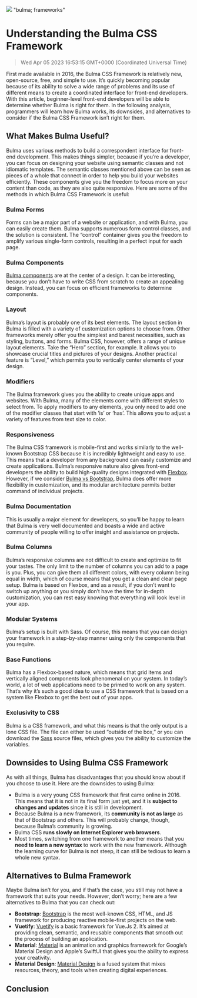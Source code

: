 ![](https://uploads-ssl.webflow.com/6143afec68f555387049efb3/63dd736c6f36a9fd5f67cdbe_understandingbulma_62235de72ce33ac485d4398de29c906c_2000.jpeg)
"bulma; frameworks"
# Understanding the Bulma CSS Framework
> Wed Apr 05 2023 16:53:15 GMT+0000 (Coordinated Universal Time)

First made available in 2016, the Bulma CSS Framework is relatively new, open-source, free, and simple to use. It’s quickly becoming popular because of its ability to solve a wide range of problems and its use of different means to create a coordinated interface for front-end developers.
With this article, beginner-level front-end developers will be able to determine whether Bulma is right for them. In the following analysis, programmers will learn how Bulma works, its downsides, and alternatives to consider if the Bulma CSS Framework isn’t right for them.

## What Makes Bulma Useful?
Bulma uses various methods to build a correspondent interface for front-end development. This makes things simpler, because if you’re a developer, you can focus on designing your website using semantic classes and not idiomatic templates.
The semantic classes mentioned above can be seen as pieces of a whole that connect in order to help you build your websites efficiently. These components give you the freedom to focus more on your content than code, as they are also quite responsive.
Here are some of the methods in which Bulma CSS Framework is useful:

### Bulma Forms
Forms can be a major part of a website or application, and with Bulma, you can easily create them. Bulma supports numerous form control classes, and the solution is consistent. The “control” container gives you the freedom to amplify various single-form controls, resulting in a perfect input for each page.

### Bulma Components
<a href="https://bulma.io/documentation/components/" target="_blank" rel="noopener noreferrer">Bulma components</a> are at the center of a design. It can be interesting, because you don’t have to write CSS from scratch to create an appealing design. Instead, you can focus on efficient frameworks to determine components.

### Layout
Bulma’s layout is probably one of its best elements. The layout section in Bulma is filled with a variety of customization options to choose from. Other frameworks merely offer you the simplest and barest necessities, such as styling, buttons, and forms. Bulma CSS, however, offers a range of unique layout elements. Take the “Hero” section, for example. It allows you to showcase crucial titles and pictures of your designs. Another practical feature is “Level,” which permits you to vertically center elements of your design.

### Modifiers
The Bulma framework gives you the ability to create unique apps and websites. With Bulma, many of the elements come with different styles to select from. To apply modifiers to any elements, you only need to add one of the modifier classes that start with ‘is’ or ‘has’. This allows you to adjust a variety of features from text size to color.

### Responsiveness
The Bulma CSS framework is mobile-first and works similarly to the well-known Bootstrap CSS because it is incredibly lightweight and easy to use. This means that a developer from any background can easily customize and create applications. Bulma’s responsive nature also gives front-end developers the ability to build high-quality designs integrated with <a href="https://en.m.wikipedia.org/wiki/CSS_Flexible_Box_Layout" target="_blank" rel="noopener noreferrer">Flexbox</a>. However, if we consider <a href="https://code.pieces.app/blog/bootstrap-vs-bulma-css" target="_blank" rel="noopener noreferrer">Bulma vs Bootstrap</a>, Bulma does offer more flexibility in customization, and its modular architecture permits better command of individual projects.

### Bulma Documentation
This is usually a major element for developers, so you’ll be happy to learn that Bulma is very well documented and boasts a wide and active community of people willing to offer insight and assistance on projects.

### Bulma Columns
Bulma’s responsive columns are not difficult to create and optimize to fit your tastes. The only limit to the number of columns you can add to a page is you. Plus, you can give them all different colors, with every column being equal in width, which of course means that you get a clean and clear page setup. Bulma is based on Flexbox, and as a result, if you don’t want to switch up anything or you simply don’t have the time for in-depth customization, you can rest easy knowing that everything will look level in your app.

### Modular Systems
Bulma’s setup is built with Sass. Of course, this means that you can design your framework in a step-by-step manner using only the components that you require.

### Base Functions
Bulma has a Flexbox-based nature, which means that grid items and vertically aligned components look phenomenal on your system. In today’s world, a lot of web applications need to be primed to work on any system. That’s why it’s such a good idea to use a CSS framework that is based on a system like Flexbox to get the best out of your apps.

### Exclusivity to CSS
Bulma is a CSS framework, and what this means is that the only output is a lone CSS file. The file can either be used “outside of the box,” or you can download the <a href="https://www.w3schools.com/sass/sass_intro.php" target="_blank" rel="noopener noreferrer">Sass</a> source files, which gives you the ability to customize the variables.

## Downsides to Using Bulma CSS Framework
As with all things, Bulma has disadvantages that you should know about if you choose to use it. Here are the downsides to using Bulma:

- Bulma is a very young CSS framework that first came online in 2016. This means that it is not in its final form just yet, and it is <strong>subject to changes and updates</strong> since it is still in development.
- Because Bulma is a new framework, its <strong>community is not as large</strong> as that of Bootstrap and others. This will probably change, though, because Bulma’s community is growing.
- Bulma CSS <strong>runs slowly on Internet Explorer web browsers</strong>.
- Most times, switching from one framework to another means that you <strong>need to learn a new syntax</strong> to work with the new framework. Although the learning curve for Bulma is not steep, it can still be tedious to learn a whole new syntax.

## Alternatives to Bulma Framework
Maybe Bulma isn’t for you, and if that’s the case, you still may not have a framework that suits your needs. However, don’t worry; here are a few alternatives to Bulma that you can check out:
- <strong>Bootstrap</strong>: <a href="https://stackshare.io/bulma" target="_blank" rel="noopener noreferrer">Bootstrap</a> is the most well-known CSS, HTML, and JS framework for producing reactive mobile-first projects on the web.
- <strong>Vuetify</strong>: <a href="https://stackshare.io/bulma" target="_blank" rel="noopener noreferrer">Vuetify</a> is a basic framework for Vue.Js 2. It’s aimed at providing clean, semantic, and reusable components that smooth out the process of building an application.
- <strong>Material</strong>: <a href="https://stackshare.io/bulma" target="_blank" rel="noopener noreferrer">Material</a> is an animation and graphics framework for Google’s Material Design and Apple’s SwiftUI that gives you the ability to express your creativity.
- <strong>Material</strong> <strong>Design</strong>: <a href="https://stackshare.io/bulma" target="_blank" rel="noopener noreferrer">Material Design</a> is a fused system that mixes resources, theory, and tools when creating digital experiences.

## Conclusion
